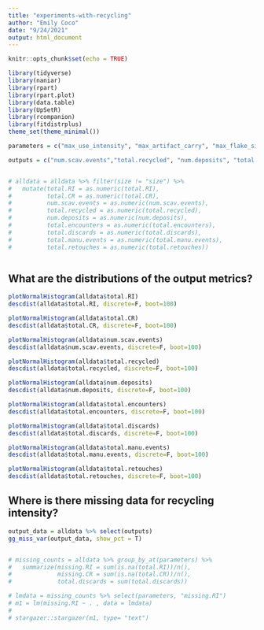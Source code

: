 ```yaml
---
title: "experiments-with-recycling"
author: "Emily Coco"
date: "9/24/2021"
output: html_document
---
```


```r
knitr::opts_chunk$set(echo = TRUE)

library(tidyverse)
library(naniar)
library(rpart)
library(rpart.plot)
library(data.table)
library(UpSetR)
library(rcompanion)
library(fitdistrplus)
theme_set(theme_minimal())

parameters = c("max_use_intensity", "max_artifact_carry", "max_flake_size","max_nodules_size", "blank_prob", "scavenge_prob", "overlap","mu", "size_preference", "flake_preference","min_suitable_flake_size", "min_suitable_nodule_size", "strict_selection")

outputs = c("num.scav.events","total.recycled", "num.deposits",	"total.encounters",	"total.discards",	"total.manu.events", "total.retouches", "total.CR",	"total.RI")


# alldata = alldata %>% filter(size != "size") %>%
#   mutate(total.RI = as.numeric(total.RI), 
#          total.CR = as.numeric(total.CR), 
#          num.scav.events = as.numeric(num.scav.events), 
#          total.recycled = as.numeric(total.recycled), 
#          num.deposits = as.numeric(num.deposits), 
#          total.encounters = as.numeric(total.encounters), 
#          total.discards = as.numeric(total.discards), 
#          total.manu.events = as.numeric(total.manu.events), 
#          total.retouches = as.numeric(total.retouches))



```

## What are the distributions of the output metrics?

```r
plotNormalHistogram(alldata$total.RI)
descdist(alldata$total.RI, discrete=F, boot=100)

plotNormalHistogram(alldata$total.CR)
descdist(alldata$total.CR, discrete=F, boot=100)

plotNormalHistogram(alldata$num.scav.events)
descdist(alldata$num.scav.events, discrete=F, boot=100)

plotNormalHistogram(alldata$total.recycled)
descdist(alldata$total.recycled, discrete=F, boot=100)

plotNormalHistogram(alldata$num.deposits)
descdist(alldata$num.deposits, discrete=F, boot=100)

plotNormalHistogram(alldata$total.encounters)
descdist(alldata$total.encounters, discrete=F, boot=100)

plotNormalHistogram(alldata$total.discards)
descdist(alldata$total.discards, discrete=F, boot=100)

plotNormalHistogram(alldata$total.manu.events)
descdist(alldata$total.manu.events, discrete=F, boot=100)

plotNormalHistogram(alldata$total.retouches)
descdist(alldata$total.retouches, discrete=F, boot=100)

```



## Where is there missing data for recycling intensity?

```r
output_data = alldata %>% select(outputs)
gg_miss_var(output_data, show_pct = T)


# missing_counts = alldata %>% group_by_at(parameters) %>%
#   summarize(missing.RI = sum(is.na(total.RI))/n(), 
#             missing.CR = sum(is.na(total.CR))/n(), 
#             total.discards = sum(total.discards))

# lmdata = missing_counts %>% select(parameters, "missing.RI")
# m1 = lm(missing.RI ~ . , data = lmdata)
# 
# stargazer::stargazer(m1, type= "text")



```


